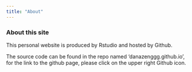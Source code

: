 ```yaml
---
title: "About"
---
```


### About this site

This personal website is produced by Rstudio and hosted by Github.  

The source code can be found in the repo named 'danazenggg.github.io', for the link to the github page, please click on the upper right Github icon.

